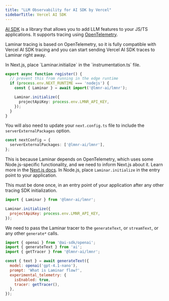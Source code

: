 ```yaml
---
title: "LLM Observability for AI SDK by Vercel"
sidebarTitle: Vercel AI SDK
---
```


[AI SDK](https://sdk.vercel.ai/docs/introduction) is a library that allows you to add LLM features to your JS/TS applications. It supports tracing using [OpenTelemetry](https://opentelemetry.io/). 

Laminar tracing is based on OpenTelemetry, so it is fully compatible with Vercel AI SDK tracing and you can start sending Vercel AI SDK traces to Laminar right away.

<Steps>
<Step title="Get your project API key">
<GetProjectApiKey />
</Step>
<Step title="Initialize Laminar">
<Tabs>
<Tab title="Next.js">
In Next.js, place `Laminar.initialize` in the `instrumentation.ts` file.

```typescript {3-4, 6-8} instrumentation.ts
export async function register() {
  // prevent this from running in the edge runtime
  if (process.env.NEXT_RUNTIME === 'nodejs') {
    const { Laminar } = await import('@lmnr-ai/lmnr');

    Laminar.initialize({
      projectApiKey: process.env.LMNR_API_KEY,
    });
  }
}
```

You will also need to update your `next.config.ts` file to include the `serverExternalPackages` option.

```typescript next.config.ts
const nextConfig = {
  serverExternalPackages: ['@lmnr-ai/lmnr'],
};
```

This is because Laminar depends on OpenTelemetry, which uses some Node.js-specific functionality, and we need to inform Next.js about it. Learn more in the [Next.js docs](https://nextjs.org/docs/app/api-reference/config/next-config-js/serverExternalPackages).
</Tab>
<Tab title="Node.js">
In Node.js, place `Laminar.initialize` in the entry point to your application.

This must be done once, in an entry point of your application after any other tracing SDK initialization.

```javascript
import { Laminar } from '@lmnr-ai/lmnr';

Laminar.initialize({
  projectApiKey: process.env.LMNR_API_KEY,
});
```
</Tab>
</Tabs>
</Step>
<Step title="Update your AI SDK calls">

We need to pass the Laminar tracer to the `generateText`, or `streamText`, or any other `generate*` calls.

```javascript {3,8-11}
import { openai } from '@ai-sdk/openai';
import { generateText } from 'ai';
import { getTracer } from '@lmnr-ai/lmnr';

const { text } = await generateText({
  model: openai('gpt-4.1-nano'),
  prompt: 'What is Laminar flow?',
  experimental_telemetry: {
    isEnabled: true,
    tracer: getTracer(),
  },
});
```
</Step>
</Steps>
